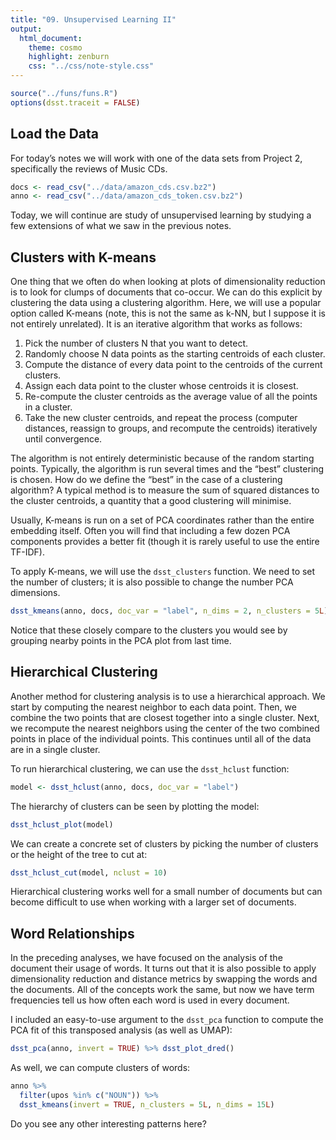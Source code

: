```yaml
---
title: "09. Unsupervised Learning II"
output:
  html_document:
    theme: cosmo
    highlight: zenburn
    css: "../css/note-style.css"
---
```


```r
source("../funs/funs.R")
options(dsst.traceit = FALSE)
```

## Load the Data

For today's notes we will work with one of the data sets from Project 2,
specifically the reviews of Music CDs.

```r
docs <- read_csv("../data/amazon_cds.csv.bz2")
anno <- read_csv("../data/amazon_cds_token.csv.bz2")
```

Today, we will continue are study of unsupervised learning by studying a few
extensions of what we saw in the previous notes.

## Clusters with K-means

One thing that we often do when looking at plots of dimensionality reduction
is to look for clumps of documents that co-occur. We can do this explicit
by clustering the data using a clustering algorithm. Here, we will use a popular
option called K-means (note, this is not the same as k-NN, but I suppose it is
not entirely unrelated). It is an iterative algorithm that works as follows:

1. Pick the number of clusters N that you want to detect.
2. Randomly choose N data points as the starting centroids of each cluster.
3. Compute the distance of every data point to the centroids of the current
clusters.
4. Assign each data point to the cluster whose centroids it is closest.
5. Re-compute the cluster centroids as the average value of all the points in a
cluster.
6. Take the new cluster centroids, and repeat the process (computer distances,
reassign to groups, and recompute the centroids) iteratively until convergence.

The algorithm is not entirely deterministic because of the random starting
points. Typically, the algorithm is run several times and the "best" clustering
is chosen. How do we define the "best" in the case of a clustering algorithm?
A typical method is to measure the sum of squared distances to the cluster
centroids, a quantity that a good clustering will minimise.

Usually, K-means is run on a set of PCA coordinates rather than the entire
embedding itself. Often you will find that including a few dozen PCA components
provides a better fit (though it is rarely useful to use the entire TF-IDF).

To apply K-means, we will use the `dsst_clusters` function. We need to set the
number of clusters; it is also possible to change the number PCA dimensions.

```r
dsst_kmeans(anno, docs, doc_var = "label", n_dims = 2, n_clusters = 5L)
```

Notice that these closely compare to the clusters you would see by grouping
nearby points in the PCA plot from last time.

## Hierarchical Clustering

Another method for clustering analysis is to use a hierarchical approach. We
start by computing the nearest neighbor to each data point. Then, we combine
the two points that are closest together into a single cluster. Next, we
recompute the nearest neighbors using the center of the two combined points
in place of the individual points. This continues until all of the data are
in a single cluster.

To run hierarchical clustering, we can use the `dsst_hclust` function:

```r
model <- dsst_hclust(anno, docs, doc_var = "label")
```

The hierarchy of clusters can be seen by plotting the model:

```r
dsst_hclust_plot(model)
```

We can create a concrete set of clusters by picking the number of clusters or
the height of the tree to cut at:

```r
dsst_hclust_cut(model, nclust = 10)
```

Hierarchical clustering works well for a small number of documents but can
become difficult to use when working with a larger set of documents.

## Word Relationships

In the preceding analyses, we have focused on the analysis of the
document their usage of words. It turns out that it is also possible to apply
dimensionality reduction and distance metrics by swapping the words and the
documents. All of the concepts work the same, but now we have term frequencies
tell us how often each word is used in every document.

I included an easy-to-use argument to the `dsst_pca` function to compute the
PCA fit of this transposed analysis (as well as UMAP):

```r
dsst_pca(anno, invert = TRUE) %>% dsst_plot_dred()
```

As well, we can compute clusters of words:

```r
anno %>%
  filter(upos %in% c("NOUN")) %>%
  dsst_kmeans(invert = TRUE, n_clusters = 5L, n_dims = 15L)
```

Do you see any other interesting patterns here?
